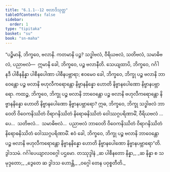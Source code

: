 ```yaml
---
title: "6.1.1--12 ဗလာဒိသုတ္တ"
tableOfContents: false
sidebar:
  order: 1
type: "tipitaka"
basket: "su"
book: "sn-maha"
---
```



<DynamicBreadcrumb />

<Division number="705--716" book="sn-maha">

<Paragraph number="1310" book="sn-maha">
“ပဉ္စိမာနိ, ဘိက္ခဝေ, ဗလာနိ. ကတမာနိ ပဉ္စ? သဒ္ဓါဗလံ, ဝီရိယဗလံ, သတိဗလံ, သမာဓိဗလံ, ပညာဗလံ—  ဣမာနိ ခေါ, ဘိက္ခဝေ, ပဉ္စ ဗလာနီတိ. သေယျထာပိ, ဘိက္ခဝေ, ဂင်္ဂါ နဒီ ပါစီနနိန္နာ ပါစီနပေါဏာ ပါစီနပဗ္ဘာရာ; ဧဝမေဝ ခေါ, ဘိက္ခဝေ, ဘိက္ခု ပဉ္စ ဗလာနိ ဘာဝေန္တော ပဉ္စ ဗလာနိ ဗဟုလီကရောန္တော နိဗ္ဗာနနိန္နော ဟောတိ နိဗ္ဗာနပေါဏော နိဗ္ဗာနပဗ္ဘာရော. ကထဉ္စ, ဘိက္ခဝေ, ဘိက္ခု ပဉ္စ ဗလာနိ ဘာဝေန္တော ပဉ္စ ဗလာနိ ဗဟုလီကရောန္တော နိဗ္ဗာနနိန္နော ဟောတိ နိဗ္ဗာနပေါဏော နိဗ္ဗာနပဗ္ဘာရော? ဣဓ, ဘိက္ခဝေ, ဘိက္ခု သဒ္ဓါဗလံ ဘာဝေတိ ဝိဝေကနိဿိတံ ဝိရာဂနိဿိတံ နိရောဓနိဿိတံ ဝေါဿဂ္ဂပရိဏာမိံ, ဝီရိယဗလံ …ပေ…  သတိဗလံ…  သမာဓိဗလံ…  ပညာဗလံ ဘာဝေတိ ဝိဝေကနိဿိတံ ဝိရာဂနိဿိတံ နိရောဓနိဿိတံ ဝေါဿဂ္ဂပရိဏာမိံ. ဧဝံ ခေါ, ဘိက္ခဝေ, ဘိက္ခု ပဉ္စ ဗလာနိ ဘာဝေန္တော ပဉ္စ ဗလာနိ ဗဟုလီကရောန္တော နိဗ္ဗာနနိန္နော ဟောတိ နိဗ္ဗာနပေါဏော နိဗ္ဗာနပဗ္ဘာရော”တိ.

</Paragraph>
</Division>

<Paragraph number="1311" type="center" book="sn-maha">
ဒွါဒသမံ.



</Paragraph>

<Paragraph number="1312" type="center" book="sn-maha">
ဂင်္ဂါပေယျာလဝဂ္ဂေါ ပဌမော.



</Paragraph>

<Paragraph number="1313" type="center" book="sn-maha">
တဿုဒ္ဒါနံ


</Paragraph>

<Paragraph number="1314" type="verses" book="sn-maha">
_ဆ ပါစီနတော နိန္နာ,_  
_ဆ နိန္နာ စ သမုဒ္ဒတော;_  
_ဒွေတေ ဆ ဒွါဒသ ဟောန္တိ,_  
_ဝဂ္ဂေါ တေန ပဝုစ္စတီတိ._
</Paragraph>